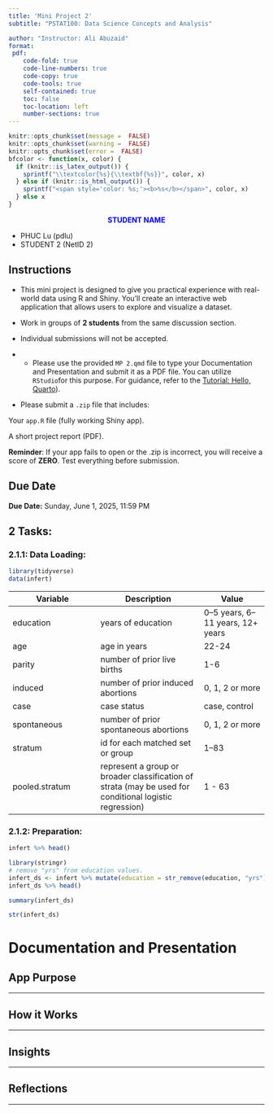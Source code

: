 ```yaml
---
title: 'Mini Project 2'
subtitle: "PSTAT100: Data Science Concepts and Analysis" 

author: "Instructor: Ali Abuzaid"
format: 
 pdf:
    code-fold: true
    code-line-numbers: true
    code-copy: true
    code-tools: true
    self-contained: true
    toc: false
    toc-location: left
    number-sections: true
---
```

```r
knitr::opts_chunk$set(message =  FALSE)
knitr::opts_chunk$set(warning =  FALSE)
knitr::opts_chunk$set(error =  FALSE)
bfcolor <- function(x, color) {
  if (knitr::is_latex_output()) {
    sprintf("\\textcolor{%s}{\\textbf{%s}}", color, x)
  } else if (knitr::is_html_output()) {
    sprintf("<span style='color: %s;'><b>%s</b></span>", color, x)
  } else x
}
```


:::callout
<div style="text-align: center">
<span style="color: blue;"> **STUDENT NAME **</span> 
</div>
- PHUC Lu    (pdlu)
- STUDENT 2    (NetID 2)

:::

:::{.callout-tip}
# Instructions

* This mini project is designed to give you practical experience with real-world data using R and Shiny. You’ll create an interactive web application that allows users to explore and visualize a dataset.

* Work in groups of **2 students** from the same discussion section.
* Individual submissions will not be accepted.

* * Please use the provided `MP 2.qmd` file to type your Documentation and Presentation and submit it as a PDF file. You can utilize `RStudio`for this purpose. For guidance, refer to the [Tutorial: Hello, Quarto](https://quarto.org/docs/get-started/hello/rstudio.html)).


* Please submit a `.zip` file that includes:

Your `app.R` file (fully working Shiny app).

A short project report (PDF).


**Reminder**: If your app fails to open or the .zip is incorrect, you will receive a score of **ZERO**. Test everything before submission.

:::

:::{.callout-caution}
# Due Date
**Due Date:** Sunday, June 1, 2025, 11:59 PM
:::


## 2 Tasks:

### 2.1.1: Data Loading:

```r
library(tidyverse)
data(infert)
```

| **Variable**  | **Description**   | **Value** |
|---------------|------------------ |-----------|
| education | years of education | 0–5 years, 6–11 years, 12+ years |
| age | age in years | 22-24 |
| parity | number of prior live births | 1-6 |
| induced | number of prior induced abortions | 0, 1, 2 or more |
|case | case status | case, control |
| spontaneous | number of prior spontaneous abortions | 0, 1, 2 or more |
| stratum | id for each matched set or group | 1–83 |
| pooled.stratum | represent a group or broader classification of strata (may be used for conditional logistic regression) | 1 - 63 |

### 2.1.2: Preparation:

```r
infert %>% head()
```

```r
library(stringr)
# remove "yrs" from education values.
infert_ds <- infert %>% mutate(education = str_remove(education, "yrs"))
infert_ds %>% head()
```

```r
summary(infert_ds)
```
```r
str(infert_ds)
```


# Documentation and Presentation

## App Purpose

----

## How it Works

----

## Insights
 
----
 
## Reflections

---

